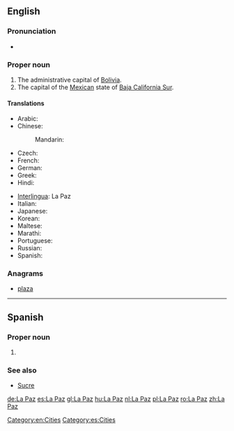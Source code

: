 ==English==
{{wikipedia}}

===Pronunciation===
* {{IPA|/lɑːˈpæz/}}

===Proper noun===
{{en-proper noun}}

# The administrative capital of [[Bolivia]].
# The capital of the [[Mexico|Mexican]] state of [[Baja California Sur]].

====Translations====
{{trans-top|capital of Bolivia}}
* Arabic: {{t|ar|لاباز|m|tr=labaaz}}
* Chinese:
*: Mandarin: {{t|cmn|拉巴斯|tr=Lābāsī|sc=Hani}}
* Czech: {{t-|cs|La Paz}}
* French: {{t-|fr|La Paz|f}}
* German: {{t+|de|La Paz}}
* Greek: {{t|el|Λα Παζ|tr=La Paz}}
* Hindi: {{t|hi|ला पाज़|tr=lā pāz|xs=Hindi}}
{{trans-mid}}
* [[Interlingua]]: La Paz
* Italian: {{t-|it|La Paz|f}}
* Japanese: {{t|ja|ラパス|tr=Rapasu}}
* Korean: {{t|ko|라파스|tr=Lapaseu|sc=Hang}}
* Maltese: {{t-|mt|La Paz|xs=Maltese}}
* Marathi: {{t|mr|ला पाज|n|tr=lā pāza|sc=Deva}}
* Portuguese: {{t-|pt|La Paz|f}}
* Russian: {{t-|ru|Ла-Пас|m|tr=La-Pás}}
* Spanish: {{t+|es|La Paz|f}}
{{trans-bottom}}

===Anagrams===
* [[plaza#English|plaza]]
[[Category:en:Cities]]
----

==Spanish==

===Proper noun===
{{es-proper noun|f}}

# {{l|en|La Paz}} {{gloss|capital of [[Bolivia]]}}

===See also===
* [[Sucre]]

[[Category:es:Cities]]

[[de:La Paz]]
[[es:La Paz]]
[[gl:La Paz]]
[[hu:La Paz]]
[[nl:La Paz]]
[[pl:La Paz]]
[[ro:La Paz]]
[[zh:La Paz]]